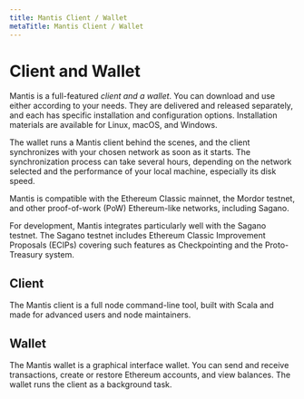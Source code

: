 ```yaml
---
title: Mantis Client / Wallet
metaTitle: Mantis Client / Wallet
---
```



# Client and Wallet

Mantis is a full-featured *client and a wallet*. You can download and use either according to your needs. They are delivered and released separately, and each has specific installation and configuration options.
Installation materials are available for Linux, macOS, and Windows.

The wallet runs a Mantis client behind the scenes, and the client synchronizes with your chosen network as soon as it starts. The synchronization process can take several hours, depending on the network selected and the performance of your local machine, especially its disk speed.

Mantis is compatible with the Ethereum Classic mainnet, the Mordor testnet, and other proof-of-work (PoW) Ethereum-like networks, including Sagano.

For development, Mantis integrates particularly well with the Sagano testnet. The Sagano testnet includes Ethereum Classic Improvement Proposals (ECIPs) covering such features as Checkpointing and the Proto-Treasury system.

## Client 
The Mantis client is a full node command-line tool, built with Scala and made for advanced users and node maintainers.  

## Wallet
The Mantis wallet is a graphical interface wallet. You can send and receive transactions, create or restore Ethereum accounts, and view balances. The wallet runs the client as a background task. 

